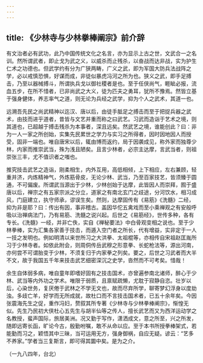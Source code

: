 ```yaml
---
---
---
```

title: 《少林寺与少林拳棒阐宗》前介辞
---




有文治者必有武功，此乃中国传统文化之名言，亦为显示上古之世，文武合一之名训。然所谓武者，即止戈为武之义，以威杀而止残杀，以奋战而达非战，实为护生仁术之功德也。但武学约有分为广狭两畴，广义之武，即为军国大防兵法战阵之学，必以戒慎恐惧，好谋而成，非徒似暴虎冯河之所为也。狭义之武，即手足搏击，乃至以器械搏斗，所谓执兵戈以御社稷者是也。至于任侠尚气，睚眦必报，流血五步，在所不惜者，已非尚武之大义，徒为匹夫之勇耳，犹所不豫焉。然皆立基于强身健体，养志率气之道，则无论为兵经之武学，抑为个人之武术，其道一也。

远溯吾先民之尚武精神以迄汉、唐以后，由徒手胝足之搏击而至于把捉兵器之武术，由技而进乎道者，昔皆与文艺并重而称之曰武艺。习武而造诣于艺术之境，则其道也，已超越于搏击残杀为本事者，深且远矣。然武艺之境，谁能创此？曰：非为一人一家之所创始，实集先民累世之学力与实习之所得者，因时因地因人而授受，固非一端也。唯自唐宋以后，辄由博而返约，局于因袭成见，称外家而独尊少林，内家而推崇武当，殊为浅且陋矣。且言少林者，必宗主达摩，言武当者，则祖崇张三丰，尤不值识者之嗤也。

推究技击武艺之造诣，刚柔相生，内外互用，高低相倾，上下相应，左右兼顾，轻重并济，内炼精神气，外炼筋骨皮，无论少林、武当，乃至百家技艺，皆须臻于圆通，不可偏废。所谓武当源出于少林，少林创始于达摩，此皆因人而崇拜，囿于盛唐以后，禅宗之有五家宗派之分立，道家之有南北玄门之歧途，分河饮水，相习成风，门庭建立，执守师承，谬误生矣。然则，达摩固传有《易筋》《洗髓》二经，抑为非是耶？曰：传出有因，事非稽古。盖因华佗五禽戏而至小乘禅观之有安般呼吸以治禅病法门，乃有易筋、洗髓之说兴起。后世之《易筋经》，世传多种，各有专长。《洗髓》一经，并非亡佚，实自《禅秘要法》中白骨观变相之说也。至于少林拳棒，实为汇集各家善于技击，而遁入空门者之所长，代有增益，实非定于一人一技之发明也。例如明清以来世所习之大洪拳、太祖棍等，亦相传自宋祖赵匡胤所习于少林寺者。如依此附会，则周侗传岳武穆之形意拳、长蛇枪法等，源出河南，亦何尝不可谓胎变于少林，不须复归于内家拳之列矣。要之，后世之习武者而大半不文，故于我国五千年来技击武艺细密深沉之史学，沓然而不可考矣。惜哉！

余生自体弱多病，唯自童年即嗜好固有之技击国术，亦曾遍参南北诸师，醉心于少林、武当等内外功之学术。唯限于弱质，且禀赋疏懒，尤耽于寂静自恣。壮岁以后，心染世务，复厌倦于武林之不学无文也，故而尽弃所学，聊寄梦幻浮身以度劫浊。多歧亡羊，好学而无所成就，故杜口而不言技击国术者，已五十余年矣。今因张震海先生之促，重作冯妇，赘叙其所专著《少林寺与少林拳棒阐宗》，惭惶无似。先生乃民初大侠杜心五先生与胡半仙等之传人，擅长武艺而又为西洋运动学之名教授，蜚声国际，旅居美洲。况又勤于写作，潇洒成文，意之所至，兴之所发，随即远寄长函，旷论今古，殷勤咐嘱，敢不从命以应。至于本书所授拳棒架式，若能勤而习之，颖悟其中三昧，当可运用无方，强身御祸，自应无疑。谚云：“艺多不养家。”学者当三复斯言，即可得其圜中矣。是为之介。


（一九八四年，台北）